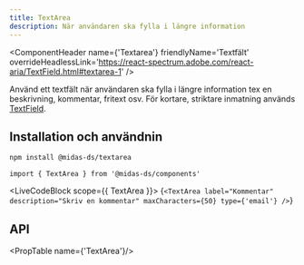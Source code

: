 ```yaml
---
title: TextArea
description: När användaren ska fylla i längre information
---
```



<ComponentHeader
  name={'Textarea'}
  friendlyName='Textfält'
  overrideHeadlessLink='https://react-spectrum.adobe.com/react-aria/TextField.html#textarea-1'
/>

Använd ett textfält när användaren ska fylla i längre information tex en beskrivning, kommentar, fritext osv. För kortare, striktare inmatning används [TextField](./textfield.mdx).

## Installation och användnin

```bash npm2yarn
npm install @midas-ds/textarea
```

```tsx
import { TextArea } from '@midas-ds/components'
```

<LiveCodeBlock scope={{ TextArea }}>
  {`<TextArea
    label="Kommentar"
    description="Skriv en kommentar"
    maxCharacters={50}
    type={'email'}
/>`}
</LiveCodeBlock>

## API
<PropTable name={'TextArea'}/>
